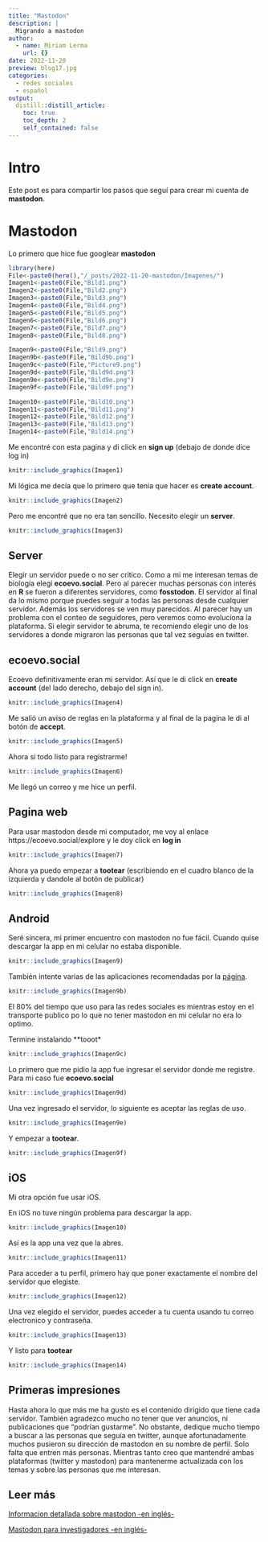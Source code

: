 ```yaml
---
title: "Mastodon"
description: |
  Migrando a mastodon
author:
  - name: Miriam Lerma
    url: {}
date: 2022-11-20
preview: blog17.jpg
categories:
  - redes sociales
  - español
output:
  distill::distill_article:
    toc: true
    toc_depth: 2
    self_contained: false
---
```



# Intro

Este post es para compartir los pasos que seguí para crear mi cuenta de **mastodon**.

# Mastodon

Lo primero que hice fue googlear **mastodon**

```r
library(here)
File<-paste0(here(),"/_posts/2022-11-20-mastodon/Imagenes/")
Imagen1<-paste0(File,"Bild1.png")
Imagen2<-paste0(File,"Bild2.png")
Imagen3<-paste0(File,"Bild3.png")
Imagen4<-paste0(File,"Bild4.png")
Imagen5<-paste0(File,"Bild5.png")
Imagen6<-paste0(File,"Bild6.png")
Imagen7<-paste0(File,"Bild7.png")
Imagen8<-paste0(File,"Bild8.png")

Imagen9<-paste0(File,"Bild9.png")
Imagen9b<-paste0(File,"Bild9b.png")
Imagen9c<-paste0(File,"Picture9.png")
Imagen9d<-paste0(File,"Bild9d.png")
Imagen9e<-paste0(File,"Bild9e.png")
Imagen9f<-paste0(File,"Bild9f.png")

Imagen10<-paste0(File,"Bild10.png")
Imagen11<-paste0(File,"Bild11.png")
Imagen12<-paste0(File,"Bild12.png")
Imagen13<-paste0(File,"Bild13.png")
Imagen14<-paste0(File,"Bild14.png")

```

Me encontré con esta pagina y di click en **sign up** (debajo de donde dice log in)

```r
knitr::include_graphics(Imagen1)
```

Mi lógica me decía que lo primero que tenia que hacer es **create account**.

```r
knitr::include_graphics(Imagen2)
```

Pero me encontré que no era tan sencillo. Necesito elegir un **server**.


```r
knitr::include_graphics(Imagen3)
```


## Server

Elegir un servidor puede o no ser critico. 
Como a mi me interesan temas de biología elegí **ecoevo.social**. Pero al parecer muchas personas con interés en **R** se fueron a diferentes servidores, como **fosstodon**. El servidor al final da lo mismo porque puedes seguir a todas las personas desde cualquier servidor. Además los servidores se ven muy parecidos. Al parecer hay un problema con el conteo de seguidores, pero veremos como evoluciona la plataforma.
Si elegir servidor te abruma, te recomiendo elegir uno de los servidores a donde migraron las personas que tal vez seguías en twitter.


## ecoevo.social 

Ecoevo definitivamente eran mi servidor. Así que le di click en **create account** (del lado derecho, debajo del sign in).

```r
knitr::include_graphics(Imagen4)
```

Me salió un aviso de reglas en la plataforma y al final de la pagina le di al botón de **accept**.

```r
knitr::include_graphics(Imagen5)
```

Ahora si todo listo para registrarme!

```r
knitr::include_graphics(Imagen6)
```

Me llegó un correo y me hice un perfil.


## Pagina web

Para usar mastodon desde mi computador, me voy al enlace  https://ecoevo.social/explore y le doy click en **log in**

```r
knitr::include_graphics(Imagen7)
```


Ahora ya puedo empezar a **tootear** (escribiendo en el cuadro blanco de la izquierda y dandole al botón de publicar)

```r
knitr::include_graphics(Imagen8)
```


## Android

Seré sincera, mi primer encuentro con mastodon no fue fácil.
Cuando quise descargar la app en mi celular no estaba disponible.


```r
knitr::include_graphics(Imagen9)
```

También intente varias de las aplicaciones recomendadas por la [página](https://joinmastodon.org/apps).

```r
knitr::include_graphics(Imagen9b)
```

El 80% del tiempo que uso para las redes sociales es mientras estoy en el transporte publico po lo que no tener mastodon en mi celular no era lo optimo. 

Termine instalando **tooot*

```r
knitr::include_graphics(Imagen9c)
```

Lo primero que me pidio la app fue ingresar el servidor donde me registre. Para mi caso fue **ecoevo.social**

```r
knitr::include_graphics(Imagen9d)
```

Una vez ingresado el servidor, lo siguiente es aceptar las reglas de uso.

```r
knitr::include_graphics(Imagen9e)
```

Y empezar a **tootear**.

```r
knitr::include_graphics(Imagen9f)
```

## iOS

Mi otra opción fue usar iOS.

En iOS no tuve ningún problema para descargar la app.

```r
knitr::include_graphics(Imagen10)
```

Así es la app una vez que la abres.

```r
knitr::include_graphics(Imagen11)
```

Para acceder a tu perfil, primero hay que poner exactamente el nombre del servidor que elegiste.

```r
knitr::include_graphics(Imagen12)
```

Una vez elegido el servidor, puedes acceder a tu cuenta usando tu correo electronico y contraseña. 

```r
knitr::include_graphics(Imagen13)
```

Y listo para **tootear**

```r
knitr::include_graphics(Imagen14)
```


## Primeras impresiones

Hasta ahora lo que más me ha gusto es el contenido dirigido que tiene cada servidor. También agradezco mucho no tener que ver anuncios, ni publicaciones que "podrían gustarme".
No obstante, dedique mucho tiempo a buscar a las personas que seguía en twitter, aunque afortunadamente muchos pusieron su dirección de mastodon en su nombre de perfil. 
Solo falta que entren más personas. Mientras tanto creo que mantendré ambas plataformas (twitter y mastodon) para mantenerme actualizada con los temas y sobre las personas que me interesan. 

## Leer más

[Informacion detallada sobre mastodon -en inglés-](https://blog.djnavarro.net/posts/2022-11-03_what-i-know-about-mastodon/)

[Mastodon para investigadores -en inglés-](https://www.nature.com/articles/d41586-022-03668-7)

